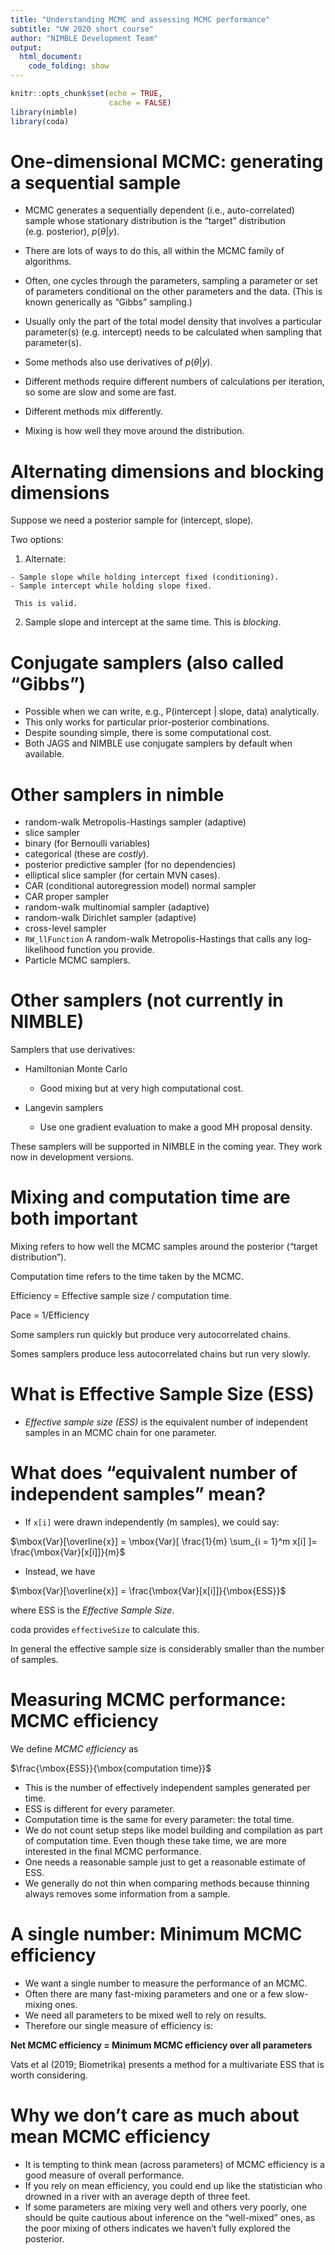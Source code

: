 ```yaml
---
title: "Understanding MCMC and assessing MCMC performance"
subtitle: "UW 2020 short course"
author: "NIMBLE Development Team"
output:
  html_document:
    code_folding: show
---
```


```r
knitr::opts_chunk$set(echo = TRUE,
                      cache = FALSE)
library(nimble)
library(coda)
```

One-dimensional MCMC: generating a sequential sample 
=====

- MCMC generates a sequentially dependent (i.e., auto-correlated) sample whose stationary distribution is the "target" distribution (e.g. posterior), $p(\theta|y)$.

- There are lots of ways to do this, all within the MCMC family of algorithms.

- Often, one cycles through the parameters, sampling a parameter or set of parameters conditional on the other parameters and the data. (This is known generically as "Gibbs" sampling.)

- Usually only the part of the total model density that involves a particular parameter(s) (e.g. intercept) needs to be calculated when sampling that parameter(s).

- Some methods also use derivatives of $p(\theta|y)$. 

- Different methods require different numbers of calculations per iteration, so some are slow and some are fast.

- Different methods mix differently.

- Mixing is how well they move around the distribution.

Alternating dimensions and blocking dimensions
=====

Suppose we need a posterior sample for (intercept, slope).

Two options:

  1. Alternate:

    - Sample slope while holding intercept fixed (conditioning).
    - Sample intercept while holding slope fixed.

     This is valid.
    
  2. Sample slope and intercept at the same time.  This is *blocking*.

Conjugate samplers (also called "Gibbs")
=====

- Possible when we can write, e.g., P(intercept | slope, data) analytically.
- This only works for particular prior-posterior combinations.
- Despite sounding simple, there is some computational cost.
- Both JAGS and NIMBLE use conjugate samplers by default when available.


Other samplers in nimble
=====
- random-walk Metropolis-Hastings sampler (adaptive)
- slice sampler
- binary (for Bernoulli variables)
- categorical (these are *costly*).
- posterior predictive sampler (for no dependencies)
- elliptical slice sampler (for certain MVN cases).
- CAR (conditional autoregression model) normal sampler
- CAR proper sampler
- random-walk multinomial sampler (adaptive)
- random-walk Dirichlet sampler (adaptive)
- cross-level sampler
- `RW_llFunction` A random-walk Metropolis-Hastings that calls any log-likelihood function you provide.
- Particle MCMC samplers.

Other samplers (not currently in NIMBLE)
=====

Samplers that use derivatives:

- Hamiltonian Monte Carlo

    - Good mixing but at very high computational cost.
    
- Langevin samplers

    - Use one gradient evaluation to make a good MH proposal density.
    
These samplers will be supported in NIMBLE in the coming year.  They work now in development versions.

Mixing and computation time are both important
=====

Mixing refers to how well the MCMC samples around the posterior ("target distribution").

Computation time refers to the time taken by the MCMC.

Efficiency = Effective sample size / computation time.

Pace = 1/Efficiency

Some samplers run quickly but produce very autocorrelated chains.

Somes samplers produce less autocorrelated chains but run very slowly.


What is Effective Sample Size (ESS)
=====

- *Effective sample size (ESS)* is the equivalent number of
independent samples in an MCMC chain for one parameter.

# What does "equivalent number of independent samples" mean?

- If `x[i]` were drawn independently (m samples), we could say:

$\mbox{Var}[\overline{x}] = \mbox{Var}[ \frac{1}{m} \sum_{i = 1}^m x[i] ]= \frac{\mbox{Var}[x[i]]}{m}$

- Instead, we have

$\mbox{Var}[\overline{x}] = \frac{\mbox{Var}[x[i]]}{\mbox{ESS}}$

where ESS is the *Effective Sample Size*.

coda provides `effectiveSize` to calculate this.

In general the effective sample size is considerably smaller than the number of samples.

Measuring MCMC performance: MCMC efficiency
=====

We define *MCMC efficiency* as

$\frac{\mbox{ESS}}{\mbox{computation time}}$

- This is the number of effectively independent samples generated per time.
- ESS is different for every parameter.
- Computation time is the same for every parameter: the total time.
- We do not count setup steps like model building and compilation as
  part of computation time.  Even
  though these take time, we are more interested in the final MCMC
  performance.
- One needs a reasonable sample just to get a reasonable estimate of ESS.
- We generally do not thin when comparing methods because thinning always removes some information from a sample.

A single number: Minimum MCMC efficiency
=====

- We want a single number to measure the performance of an MCMC.
- Often there are many fast-mixing parameters and one or a few
slow-mixing ones.
- We need all parameters to be mixed well to rely on results.
- Therefore our single measure of efficiency is:

**Net MCMC efficiency = Minimum MCMC efficiency over all parameters**

Vats et al (2019; Biometrika) presents a method for a multivariate ESS that is worth considering.

Why we don't care as much about mean MCMC efficiency
=====

- It is tempting to think mean (across parameters) of MCMC efficiency is a good measure of overall performance.
- If you rely on mean efficiency, you could end up like the statistician who drowned in a river with an average depth of three feet.
- If some parameters are mixing very well and others very poorly, one should be quite cautious about inference on the "well-mixed" ones, as the poor mixing of others indicates we haven't fully explored the posterior.


